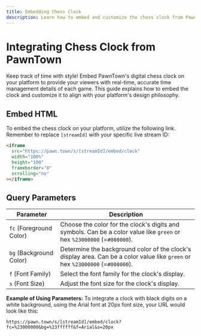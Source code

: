 ```yaml
---
title: Embedding Chess Clock
description: Learn how to embed and customize the chess clock from PawnTown on your website.
---
```


# Integrating Chess Clock from PawnTown

Keep track of time with style! Embed PawnTown's digital chess clock on your platform to provide your viewers with real-time, accurate time management details of each game. This guide explains how to embed the clock and customize it to align with your platform's design philosophy.

## Embed HTML

To embed the chess clock on your platform, utilize the following link. Remember to replace `[streamId]` with your specific live stream ID:

```html copy
<iframe
  src="https://pawn.town/s/[streamId]/embed/clock"
  width="100%"
  height="100"
  frameborder="0"
  scrolling="no"
></iframe>
```

## Query Parameters

| Parameter               | Description                                                                                                                    |
| ----------------------- | ------------------------------------------------------------------------------------------------------------------------------ |
| `fc` (Foreground Color) | Choose the color for the clock's digits and symbols. Can be a color value like `green` or hex `%23000000` (=`#000000`).        |
| `bg` (Background Color) | Determine the background color of the clock's display area. Can be a color value like `green` or hex `%23000000` (=`#000000`). |
| `f` (Font Family)       | Select the font family for the clock's display.                                                                                |
| `s` (Font Size)         | Adjust the font size for the clock's display.                                                                                  |

**Example of Using Parameters:**
To integrate a clock with black digits on a white background, using the Arial font at 20px font size, your URL would look like this:

```url copy
https://pawn.town/s/[streamId]/embed/clock?fc=%23000000&bg=%23ffffff&f=Arial&s=20px
```
